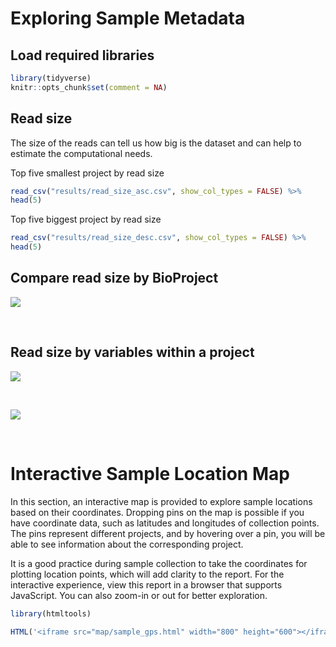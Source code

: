 # Exploring Sample Metadata

## Load required libraries
```r
library(tidyverse)
knitr::opts_chunk$set(comment = NA)
```


## Read size
The size of the reads can tell us how big is the dataset and can help to estimate the computational needs.

Top five smallest project by read size
```r
read_csv("results/read_size_asc.csv", show_col_types = FALSE) %>% 
head(5)
```

Top five biggest project by read size
```r
read_csv("results/read_size_desc.csv", show_col_types = FALSE) %>% 
head(5)
```

## Compare read size by BioProject

![](figures/read_size.svg)

<br>

## Read size by variables within a project

![](figures/PRJNA477349_read_size.svg)

<br>

![](figures/PRJNA208226_read_size.svg)

<br>

# Interactive Sample Location Map

In this section, an interactive map is provided to explore sample locations based on their coordinates. Dropping pins on the map is possible if you have coordinate data, such as latitudes and longitudes of collection points. The pins represent different projects, and by hovering over a pin, you will be able to see information about the corresponding project.</p><p>It is a good practice during sample collection to take the coordinates for plotting location points, which will add clarity to the report. For the interactive experience, view this report in a browser that supports JavaScript. You can also zoom-in or out for better exploration.

```r
library(htmltools)

HTML('<iframe src="map/sample_gps.html" width="800" height="600"></iframe>')

```

